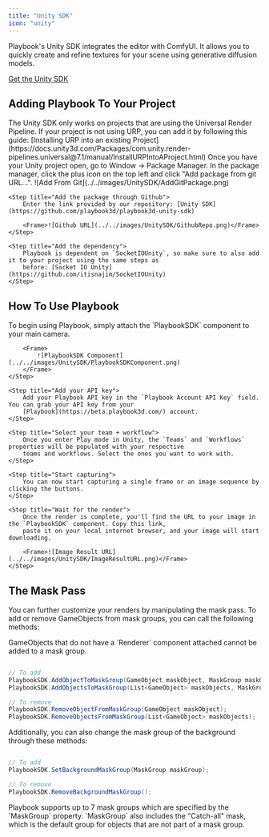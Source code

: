```yaml
---
title: "Unity SDK"
icon: "unity"
---
```


Playbook's Unity SDK integrates the editor with ComfyUI. It allows you to quickly create and refine textures for your
scene using generative diffusion models.

[Get the Unity SDK](https://github.com/playbook3d/playbook3d-unity-sdk)

## Adding Playbook To Your Project

<Warning>
  The Unity SDK only works on projects that are using the Universal Render
  Pipeline. If your project is not using URP, you can add it by following this
  guide: [Installing URP into an existing
  Project](https://docs.unity3d.com/Packages/com.unity.render-pipelines.universal@7.1/manual/InstallURPIntoAProject.html)
</Warning>

<Steps>
    <Step title="Open up the Package Manager">
        Once you have your Unity project open, go to Window -> Package Manager. In the package manager, click the plus 
        icon on the top left and click "Add package from git URL...".
        <Frame>![Add From Git](../../images/UnitySDK/AddGitPackage.png)</Frame>
    </Step>

    <Step title="Add the package through Github">
        Enter the link provided by our repository: [Unity SDK](https://github.com/playbook3d/playbook3d-unity-sdk)

        <Frame>![Github URL](../../images/UnitySDK/GithubRepo.png)</Frame>
    </Step>

    <Step title="Add the dependency">
        Playbook is dependent on `SocketIOUnity`, so make sure to also add it to your project using the same steps as
        before: [Socket IO Unity](https://github.com/itisnajim/SocketIOUnity)
    </Step>

</Steps>

## How To Use Playbook

<Steps>
    <Step title="Attach the PlaybookSDK component">
        To begin using Playbook, simply attach the `PlaybookSDK` component to your main camera.

        <Frame>
            ![PlaybookSDK Component](../../images/UnitySDK/PlaybookSDKComponent.png)
        </Frame>
    </Step>

    <Step title="Add your API key">
        Add your Playbook API key in the `Playbook Account API Key` field. You can grab your API key from your
        [Playbook](https://beta.playbook3d.com/) account.
    </Step>

    <Step title="Select your team + workflow">
        Once you enter Play mode in Unity, the `Teams` and `Workflows` properties will be populated with your respective
        teams and workflows. Select the ones you want to work with.
    </Step>

    <Step title="Start capturing">
        You can now start capturing a single frame or an image sequence by clicking the buttons.
    </Step>

    <Step title="Wait for the render">
        Once the render is complete, you'll find the URL to your image in the `PlaybookSDK` component. Copy this link,
        paste it on your local internet browser, and your image will start downloading.

        <Frame>![Image Result URL](../../images/UnitySDK/ImageResultURL.png)</Frame>
    </Step>

</Steps>

## The Mask Pass

You can further customize your renders by manipulating the mask pass.
To add or remove GameObjects from mask groups, you can call the following methods:

<Warning>
  GameObjects that do not have a `Renderer` component attached cannot be added
  to a mask group.
</Warning>

```cs

// To add
PlaybookSDK.AddObjectToMaskGroup(GameObject maskObject, MaskGroup maskGroup);
PlaybookSDK.AddObjectsToMaskGroup(List<GameObject> maskObjects, MaskGroup maskGroup);

// To remove
PlaybookSDK.RemoveObjectFromMaskGroup(GameObject maskObject);
PlaybookSDK.RemoveObjectsFromMaskGroup(List<GameObject> maskObjects);

```

Additionally, you can also change the mask group of the background through these methods:

```cs

// To add
PlaybookSDK.SetBackgroundMaskGroup(MaskGroup maskGroup);

// To remove
PlaybookSDK.RemoveBackgroundMaskGroup();

```

<Note>
  Playbook supports up to 7 mask groups which are specified by the `MaskGroup`
  property. `MaskGroup` also includes the "Catch-all" mask, which is the default
  group for objects that are not part of a mask group.
</Note>
